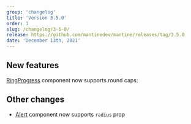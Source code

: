 ```yaml
---
group: 'changelog'
title: 'Version 3.5.0'
order: 1
slug: /changelog/3-5-0/
release: https://github.com/mantinedev/mantine/releases/tag/3.5.0
date: 'December 13th, 2021'
---
```


## New features


[RingProgress](https://mantine.dev/core/ring-progress/) component now supports round caps:

<Demo data={RingProgressDemos.configurator} />

## Other changes

- [Alert](https://mantine.dev/core/alert/) component now supports `radius` prop
